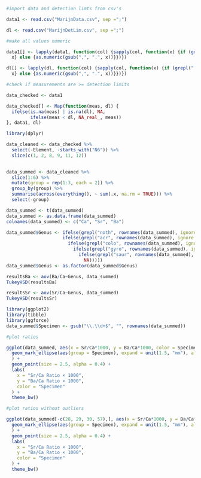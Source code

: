 ```{r}
#import data and detection limts from csv's

data1 <- read.csv("MarijnData.csv", sep =";")

dl <- read.csv("MarijnDetLim.csv", sep =";")

```

```{r}
#make all values numeric

data1[] <- lapply(data1, function(col) {sapply(col, function(x) {if (grepl("[a-zA-Z]", x)) {
  x} else {as.numeric(gsub(",", ".", x))}})})

dl[] <- lapply(dl, function(col) {sapply(col, function(x) {if (grepl("[a-zA-Z]", x)) {
  x} else {as.numeric(gsub(",", ".", x))}})})

```

```{r}
#check if measurements are >= detection limits

data_checked <- data1

data_checked[] <- Map(function(meas, dl) {
  ifelse(is.na(meas) | is.na(dl), NA,           
         ifelse(meas < dl, NA_real_, meas))   
}, data1, dl)

```

```{r}
library(dplyr)

data_cleaned <- data_checked %>%
  select(-Element, -starts_with("N6")) %>%
  slice(c(1, 2, 8, 9, 11, 12))
  
```

```{r}
data_summed <- data_cleaned %>%
  slice(1:6) %>%
  mutate(group = rep(1:3, each = 2)) %>%
  group_by(group) %>%
  summarise(across(everything(), ~ sum(.x, na.rm = TRUE))) %>%
  select(-group)

data_summed <- t(data_summed)
data_summed <- as.data.frame(data_summed)
colnames(data_summed) <- c("Ca", "Sr", "Ba")
```

```{r}
data_summed$Genus <- ifelse(grepl("noth", rownames(data_summed), ignore.case = TRUE), "Nothosaurus",
                     ifelse(grepl("acr", rownames(data_summed), ignore.case = TRUE), "Acrodus",
                       ifelse(grepl("colo", rownames(data_summed), ignore.case = TRUE), "Colobodus",
                         ifelse(grepl("gyro", rownames(data_summed), ignore.case = TRUE), "Gyrolepis",
                           ifelse(grepl("saur", rownames(data_summed), ignore.case = TRUE), "Saurichthys",
                             NA)))))
data_summed$Genus <- as.factor(data_summed$Genus)
```

```{r}
resultsBa <- aov(Ba/Ca~Genus, data_summed)
TukeyHSD(resultsBa)

resultsSr <- aov(Sr/Ca~Genus, data_summed)
TukeyHSD(resultsSr)
```

```{r}
library(ggplot2)
library(tibble)
library(ggforce)
data_summed$Specimen <- gsub("\\.\\d+$", "", rownames(data_summed))

#plot ratios

ggplot(data_summed, aes(x = Sr/Ca*1000, y = Ba/Ca*1000, color = Specimen)) +
  geom_mark_ellipse(aes(group = Specimen), expand = unit(1.5, "mm"), alpha = 1
  ) +
  geom_point(size = 2.5, alpha = 0.4) +
  labs(
    x = "Sr/Ca Ratio × 1000",
    y = "Ba/Ca Ratio × 1000",
    color = "Specimen"
  ) +
  theme_bw()
```

```{r}
#plot ratios without outliers

ggplot(data_summed[-c(28, 29, 30, 57),], aes(x = Sr/Ca*1000, y = Ba/Ca*1000, color = Specimen)) +
  geom_mark_ellipse(aes(group = Specimen), expand = unit(1.5, "mm"), alpha = 1
  ) +
  geom_point(size = 2.5, alpha = 0.4) +
  labs(
    x = "Sr/Ca Ratio × 1000",
    y = "Ba/Ca Ratio × 1000",
    color = "Specimen"
  ) +
  theme_bw()
```

